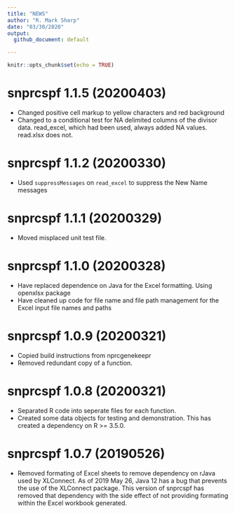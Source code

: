 ```yaml
---
title: "NEWS"
author: "R. Mark Sharp"
date: "03/30/2020"
output:
  github_document: default

---
```


  ```r
knitr::opts_chunk$set(echo = TRUE)
```

# snprcspf 1.1.5 (20200403)
-   Changed positive cell markup to yellow characters and red background
-   Changed to a conditional test for NA delimited columns of the divisor data.
    read_excel, which had been used, always added NA values. read.xlsx does not.

# snprcspf 1.1.2 (20200330)
-   Used `suppressMessages` on `read_excel` to suppress the New Name messages

# snprcspf 1.1.1 (20200329)
-   Moved misplaced unit test file.
    
# snprcspf 1.1.0 (20200328)
-   Have replaced dependence on Java for the Excel formatting. Using openxlsx
    package
-   Have cleaned up code for file name and file path management for the Excel
    input file names and paths

# snprcspf 1.0.9 (20200321)
-   Copied build instructions from nprcgenekeepr
-   Removed redundant copy of a function.

# snprcspf 1.0.8 (20200321)
-   Separated R code into seperate files for each function.
-   Created some data objects for testing and demonstration. This has
    created a dependency on R >= 3.5.0.

# snprcspf 1.0.7 (20190526)
-   Removed formating of Excel sheets to remove dependency on rJava used by
    XLConnect.
    As of 2019 May 26, Java 12 has a bug 
    \url{https://bugs.openjdk.java.net/browse/JDK-8221530} that prevents 
    the use of the XLConnect package. This version of snprcspf has removed 
    that dependency with the side effect of not providing formating within 
    the Excel workbook generated.

